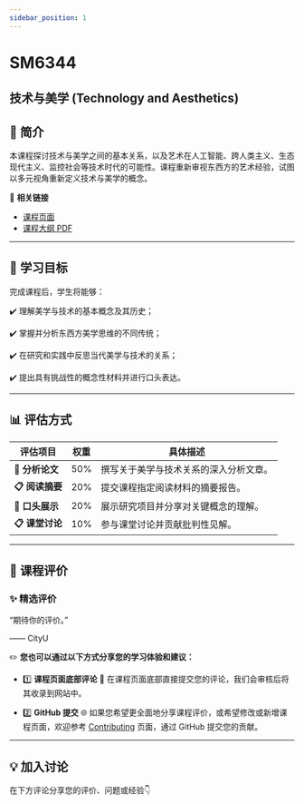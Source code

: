 ```yaml
---
sidebar_position: 1
---
```


# SM6344
## 技术与美学 (Technology and Aesthetics)

## **📘 简介**
本课程探讨技术与美学之间的基本关系，以及艺术在人工智能、跨人类主义、生态现代主义、监控社会等技术时代的可能性。课程重新审视东西方的艺术经验，试图以多元视角重新定义技术与美学的概念。

🔗 **相关链接**
- [课程页面](https://www.cityu.edu.hk/catalogue/pg/202425/course/SM6344.htm)
- [课程大纲 PDF](https://www.cityu.edu.hk/catalogue/pg/202425/course/SM6344.pdf)

---

## **🎯 学习目标**

完成课程后，学生将能够：

✔️ 理解美学与技术的基本概念及其历史；

✔️ 掌握并分析东西方美学思维的不同传统；

✔️ 在研究和实践中反思当代美学与技术的关系；

✔️ 提出具有挑战性的概念性材料并进行口头表达。

---

## **📊 评估方式**

| **评估项目**                | **权重** | **具体描述**                                                                                       |
|----------------------------|---------|---------------------------------------------------------------------------------------------------|
| **📂 分析论文**            | 50%     | 撰写关于美学与技术关系的深入分析文章。                                                               |
| **📋 阅读摘要**            | 20%     | 提交课程指定阅读材料的摘要报告。                                                                     |
| **📂 口头展示**            | 20%     | 展示研究项目并分享对关键概念的理解。                                                                   |
| **📋 课堂讨论**            | 10%     | 参与课堂讨论并贡献批判性见解。                                                                        |

---

## **💬 课程评价**

### ✨ **精选评价**
<div className={commentStyles.commentBox}>
    <p className={commentStyles.commentText}>
        “期待你的评价。”
    </p>
    <p className={commentStyles.commentAuthor}>—— CityU</p>
</div>

✏️ **您也可以通过以下方式分享您的学习体验和建议：**

- 1️⃣ **课程页面底部评论**
💬 在课程页面底部直接提交您的评论，我们会审核后将其收录到网站中。

- 2️⃣ **GitHub 提交**
🌐 如果您希望更全面地分享课程评价，或希望修改或新增课程页面，欢迎参考 [Contributing](https://penjc.github.io/CityU/contributing) 页面，通过 GitHub 提交您的贡献。

---

## **💡 加入讨论**

在下方评论分享您的评价、问题或经验👇
<Utterances />
